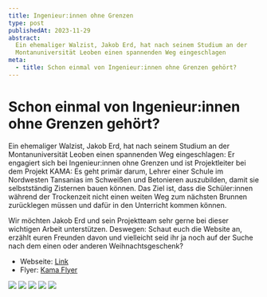 ```yaml
---
title: Ingenieur:innen ohne Grenzen
type: post
publishedAt: 2023-11-29
abstract:
  Ein ehemaliger Walzist, Jakob Erd, hat nach seinem Studium an der
  Montanuniversität Leoben einen spannenden Weg eingeschlagen
meta:
  - title: Schon einmal von Ingenieur:innen ohne Grenzen gehört?
---
```


# Schon einmal von Ingenieur:innen ohne Grenzen gehört?

Ein ehemaliger Walzist, Jakob Erd, hat nach seinem Studium an der
Montanuniversität Leoben einen spannenden Weg eingeschlagen: Er engagiert sich
bei Ingenieur:innen ohne Grenzen und ist Projektleiter bei dem Projekt KAMA: Es
geht primär darum, Lehrer einer Schule im Nordwesten Tansanias im Schweißen und
Betonieren auszubilden, damit sie selbstständig Zisternen bauen können. Das Ziel
ist, dass die Schüler:innen während der Trockenzeit nicht einen weiten Weg zum
nächsten Brunnen zurücklegen müssen und dafür in den Unterricht kommen können.

Wir möchten Jakob Erd und sein Projektteam sehr gerne bei dieser wichtigen
Arbeit unterstützen. Deswegen: Schaut euch die Website an, erzählt euren
Freunden davon und vielleicht seid ihr ja noch auf der Suche nach dem einen oder
anderen Weihnachtsgeschenk?

- Webseite: [Link](https://www.iog-austria.at/iog_project/kama)
- Flyer: [Kama Flyer](/images/posts/20231128_ingenieur_ohne_grenzen/flyer.pdf)

<div className="xl:-mx-24 -mx-4 mt-12 overflow-hidden rounded-md bg-stone-200/30 sm:-mx-8 md:-mx-12">
  <div className="xl:px-24 flex touch-pan-x snap-x snap-mandatory gap-4 overflow-x-auto scroll-smooth px-4 py-8 sm:px-8 md:px-12">
    <img
      src="/images/posts/20231128_ingenieur_ohne_grenzen/ingenieur-innen_ohne_grenzen_team.jpg"
      className="mr-4 h-80 object-contain shadow-lg"
    />
    <img
      src="/images/posts/20231128_ingenieur_ohne_grenzen/ingenieure_ohne_grenzen_1.jpg"
      className="mr-4 h-80 object-contain shadow-lg"
    />
    <img
      src="/images/posts/20231128_ingenieur_ohne_grenzen/ingenieure_ohne_grenzen_2.jpg"
      className="mr-4 h-80 object-contain shadow-lg"
    />
    <img
      src="/images/posts/20231128_ingenieur_ohne_grenzen/ingenieure_ohne_grenzen_3.jpg"
      className="mr-4 h-80 object-contain shadow-lg"
    />
    <img
      src="/images/posts/20231128_ingenieur_ohne_grenzen/ingenieure_ohne_grenzen_4.jpg"
      className="mr-4 h-80 object-contain shadow-lg"
    />

  </div>
</div>
